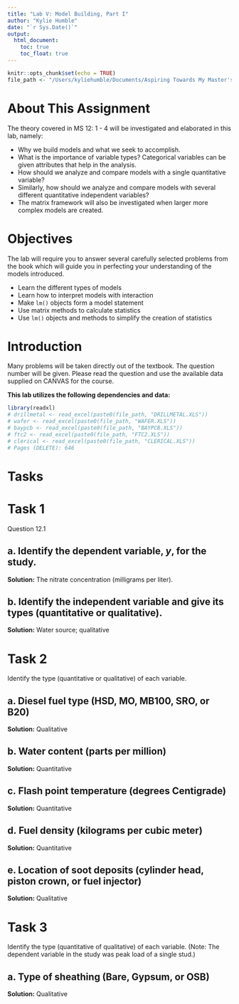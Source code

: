 ```yaml
---
title: "Lab V: Model Building, Part I"
author: "Kylie Humble"
date: "`r Sys.Date()`"
output:
  html_document:
    toc: true
    toc_float: true
---
```


```r
knitr::opts_chunk$set(echo = TRUE)
file_path <- "/Users/kyliehumble/Documents/Aspiring Towards My Master's/University of Oklahoma - Statistics/MATH 5743/R Programming/K25936_Downloads/Excel/"
```

# About This Assignment
The theory covered in MS 12: 1 - 4 will be investigated and elaborated in this lab, namely:

- Why we build models and what we seek to accomplish.
- What is the importance of variable types? Categorical variables can be given attributes that help in the analysis.
- How should we analyze and compare models with a single quantitative variable?
- Similarly, how should we analyze and compare models with several different quantitative independent variables?
- The matrix framework will also be investigated when larger more complex models are created.

# Objectives
The lab will require you to answer several carefully selected problems from the book which will guide you in perfecting your understanding of the models introduced.

- Learn the different types of models
- Learn how to interpret models with interaction
- Make `lm()` objects form a model statement
- Use matrix methods to calculate statistics
- Use `lm()` objects and methods to simplify the creation of statistics

# Introduction
Many problems will be taken directly out of the textbook. The question number will be given. Please read the question and use the available data supplied on CANVAS for the course.

**This lab utilizes the following dependencies and data:**
```r
library(readxl)
# drillmetal <- read_excel(paste0(file_path, "DRILLMETAL.XLS"))
# wafer <- read_excel(paste0(file_path, "WAFER.XLS"))
# baypcb <- read_excel(paste0(file_path, "BAYPCB.XLS"))
# ftc2 <- read_excel(paste0(file_path, "FTC2.XLS"))
# clerical <- read_excel(paste0(file_path, "CLERICAL.XLS"))
# Pages (DELETE): 646
```

# Tasks

# Task 1
Question 12.1

## a. Identify the dependent variable, $y$, for the study.
**Solution:**
The nitrate concentration (milligrams per liter).

## b. Identify the independent variable and give its types (quantitative or qualitative).
**Solution:**
Water source; qualitative

# Task 2
Identify the type (quantitative or qualitative) of each variable.

## a. Diesel fuel type (HSD, MO, MB100, SRO, or B20)
**Solution:**
Qualitative

## b. Water content (parts per million)
**Solution:**
Quantitative

## c. Flash point temperature (degrees Centigrade)
**Solution:**
Quantitative

## d. Fuel density (kilograms per cubic meter)
**Solution:**
Quantitative

## e. Location of soot deposits (cylinder head, piston crown, or fuel injector) 
**Solution:**
Qualitative

# Task 3
Identify the type (quantitative of qualitative) of each variable. (Note: The dependent variable in the study was peak load of a single stud.)

## a. Type of sheathing (Bare, Gypsum, or OSB)
**Solution:**
Qualitative













































